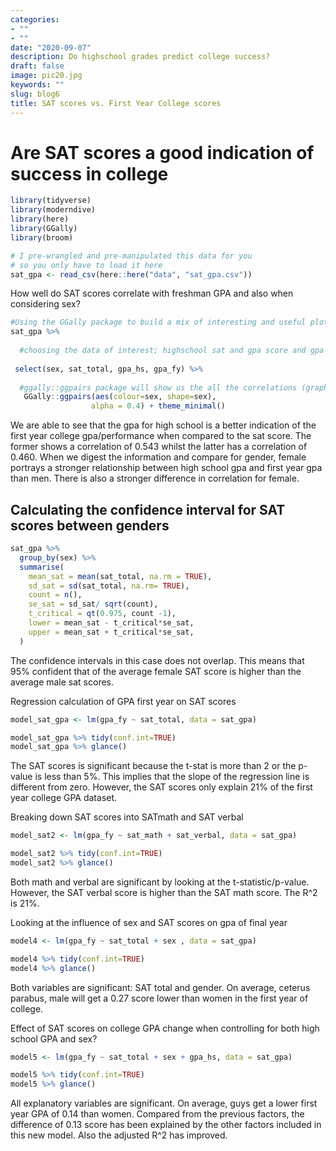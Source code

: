 ```yaml
---
categories:
- ""
- ""
date: "2020-09-07"
description: Do highschool grades predict college success?
draft: false
image: pic20.jpg
keywords: ""
slug: blog6
title: SAT scores vs. First Year College scores
---
```


# Are SAT scores a good indication of success in college

```r
library(tidyverse)
library(moderndive)
library(here)
library(GGally)
library(broom)

# I pre-wrangled and pre-manipulated this data for you
# so you only have to load it here
sat_gpa <- read_csv(here::here("data", "sat_gpa.csv"))
```


How well do SAT scores correlate with freshman GPA and also when considering sex? 

```r
#Using the GGally package to build a mix of interesting and useful plots and correlations 
sat_gpa %>% 
  
  #choosing the data of interest; highschool sat and gpa score and gpa of \nfirst year in college. We can also check the difference between men and women for the performance in the aforementioned areas. Hence, these variables are the one of interest.
  
 select(sex, sat_total, gpa_hs, gpa_fy) %>% 
  
  #ggally::ggpairs package will show us the all the correlations (graphically and numerically) between the data sets and the density plot as well
   GGally::ggpairs(aes(colour=sex, shape=sex),
                  alpha = 0.4) + theme_minimal()
```

We are able to see that the gpa for high school is a better indication of the first year college gpa/performance when compared to the sat score. The former shows a correlation of 0.543 whilst the latter has a correlation of 0.460. When we digest the information and compare for gender, female portrays a stronger relationship between high school gpa and first year gpa than men. There is also a stronger difference in correlation for female. 

## Calculating the confidence interval for SAT scores between genders

```r
sat_gpa %>% 
  group_by(sex) %>% 
  summarise(
    mean_sat = mean(sat_total, na.rm = TRUE),
    sd_sat = sd(sat_total, na.rm= TRUE),
    count = n(), 
    se_sat = sd_sat/ sqrt(count),
    t_critical = qt(0.975, count -1),
    lower = mean_sat - t_critical*se_sat,
    upper = mean_sat + t_critical*se_sat,
  )
```
The confidence intervals in this case does not overlap. This means that 95% confident that of the average female SAT score is higher than the average male sat scores.

Regression calculation of GPA first year on SAT scores

```r
model_sat_gpa <- lm(gpa_fy ~ sat_total, data = sat_gpa)

model_sat_gpa %>% tidy(conf.int=TRUE)
model_sat_gpa %>% glance()
```
The SAT scores is significant because the t-stat is more than 2 or the p-value is less than 5%. This implies that the slope of the regression line is different from zero. However, the SAT scores only explain 21% of the first year college GPA dataset.

Breaking down SAT scores into SATmath and SAT verbal

```r
model_sat2 <- lm(gpa_fy ~ sat_math + sat_verbal, data = sat_gpa)

model_sat2 %>% tidy(conf.int=TRUE)
model_sat2 %>% glance()
```
Both math and verbal are significant by looking at the t-statistic/p-value. However, the SAT verbal score is higher than the SAT math score. The R^2 is 21%.

Looking at the influence of sex and SAT scores on gpa of final year

```r
model4 <- lm(gpa_fy ~ sat_total + sex , data = sat_gpa)

model4 %>% tidy(conf.int=TRUE)
model4 %>% glance()
```
Both variables are significant: SAT total and gender. On average, ceterus parabus, male will get a 0.27 score lower than women in the first year of college.


Effect of SAT scores on college GPA change when controlling for both high school GPA and sex?

```r
model5 <- lm(gpa_fy ~ sat_total + sex + gpa_hs, data = sat_gpa)

model5 %>% tidy(conf.int=TRUE)
model5 %>% glance()
```
All explanatory variables are significant. On average, guys get a lower first year GPA of 0.14 than women. Compared from the previous factors, the difference of 0.13 score has been explained by the other factors included in this new model. Also the adjusted R^2 has improved. 











